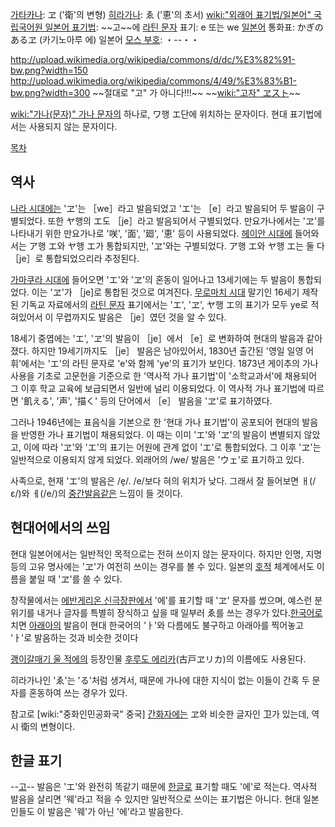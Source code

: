 [[가타카나]]: ヱ ('衛'의 변형)
[[히라가나]]: ゑ ('恵'의 초서)
[[wiki:"외래어 표기법/일본어" 국립국어원 일본어 표기법]]: ~~고~~에
[[라틴 문자]] 표기: e 또는 we
[[일본어]] 통화표: かぎのあるヱ (카기노아루 에)
일본어 [[모스 부호]]: ・--・・ 

http://upload.wikimedia.org/wikipedia/commons/d/dc/%E3%82%91-bw.png?width=150
http://upload.wikimedia.org/wikipedia/commons/4/49/%E3%83%B1-bw.png?width=300
~~절대로 "고" 가 아니다!!!~~ ~~[[wiki:"고자" ヱスト]]~~

[[wiki:"가나(문자)" 가나 문자]]의 하나로, ワ행 エ단에 위치하는 문자이다. 현대 표기법에서는 사용되지 않는 문자이다.

[[목차]]
== 역사 ==
[[나라 시대]]에는 'ヱ'는 ［we］라고 발음되었고 'エ'는 ［e］라고 발음되어 두 발음이 구별되었다. 또한 ヤ행의 エ도 ［je］라고 발음되어서 구별되었다. 만요가나에서는 'ヱ'를 나타내기 위한 만요가나로 '咲', '面', '廻', '恵' 등이 사용되었다. [[헤이안 시대]]에 들어와서는 ア행 エ와 ヤ행 エ가 통합되지만, 'ヱ'와는 구별되었다. ア행 エ와 ヤ행 エ는 둘 다 ［je］로 통합되었으리라 추정된다. 

[[가마쿠라 시대]]에 들어오면 'エ'와 'ヱ'의 혼동이 일어나고 13세기에는 두 발음이 통합되었다. 이는 'ヱ'가 ［je]로 통합된 것으로 여겨진다. [[무로마치 시대]] 말기인 16세기 제작된 기독교 자료에서의 [[라틴 문자]] 표기에서는 'エ', 'ヱ', ヤ행 エ의 표기가 모두 ye로 적혀있어서 이 무렵까지도 발음은 ［je］였던 것을 알 수 있다.

18세기 중엽에는 'エ', 'ヱ'의 발음이 ［je］에서 ［e］로 변화하여 현대의 발음과 같아졌다. 하지만 19세기까지도 ［je］ 발음은 남아있어서, 1830년 출간된 '영일 일영 어휘'에서는 'エ'의 라틴 문자로 'e'와 함께 'ye'의 표기가 보인다. 1873년 게이추의 가나 사용을 기초로 고문헌을 기준으로 한 '역사적 가나 표기법'이 '소학교과서'에 채용되어 그 이후 학교 교육에 보급되면서 일반에 널리 이용되었다. 이 역사적 가나 표기법에 따르면 '飢える', '声', '描く' 등의 단어에서 ［e］ 발음을 'ヱ'로 표기하였다.

그러나 1946년에는 표음식을 기본으로 한 '현대 가나 표기법'이 공포되어 현대의 발음을 반영한 가나 표기법이 채용되었다. 이 때는 이미 'エ'와 'ヱ'의 발음이 변별되지 않았고, 이에 따라 'ヱ'와 'エ'의 표기는 어원에 관계 없이 'エ'로 통합되었다. 그 이후 'ヱ'는 일반적으로 이용되지 않게 되었다. 외래어의 /we/ 발음은 'ウェ'로 표기하고 있다.

사족으로, 현재 'エ'의 발음은 /e̞/. /e/보다 혀의 위치가 낮다. 그래서 잘 들어보면 ㅐ(/ɛ/)와 ㅔ(/e/)의 [[중간발음]]같은 느낌이 들 것이다.

== 현대어에서의 쓰임 ==
현대 일본어에서는 일반적인 목적으로는 전혀 쓰이지 않는 문자이다. 하지만 인명, 지명 등의 고유 명사에는 'ヱ'가 여전히 쓰이는 경우를 볼 수 있다. 일본의 [[호적]] 체계에서도 이름을 붙일 때 'ヱ'를 쓸 수 있다.

창작물에서는 [[에반게리온 신극장판]]에서 '에'를 표기할 때 'ヱ' 문자를 썼으며, 예스런 분위기를 내거나 글자를 특별히 장식하고 싶을 때 일부러 ゑ를 쓰는 경우가 있다.[[한국어]]로 치면 [[아래아]]의 발음이 현대 한국어의 'ㅏ'와 다름에도 불구하고 아래아를 찍어놓고 'ㅏ'로 발음하는 것과 비슷한 것이다

[[괭이갈매기 울 적에]]의 등장인물 [[후루도 에리카]](古戸ヱリカ)의 이름에도 사용된다.

히라가나인 'ゑ'는 'る'처럼 생겨서, 때문에 가나에 대한 지식이 없는 이들이 간혹 두 문자를 혼동하여 쓰는 경우가 있다.

참고로 [wiki:"중화인민공화국" 중국] [[간화자]]에는 ヱ와 비슷한 글자인 卫가 있는데, 역시 衛의 변형이다.
== 한글 표기 ==
--[[야민정음|고]]--
발음은 'エ'와 완전히 똑같기 때문에 [[한글]]로 표기할 때도 '에'로 적는다. 역사적 발음을 살리면 '웨'라고 적을 수 있지만 일반적으로 쓰이는 표기법은 아니다. 현대 일본인들도 이 발음은 '웨'가 아닌 '에'라고 발음한다.
